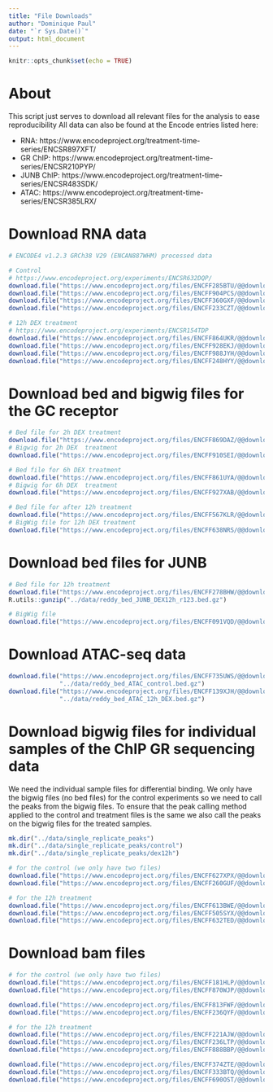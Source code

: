 ```yaml
---
title: "File Downloads"
author: "Dominique Paul"
date: "`r Sys.Date()`"
output: html_document
---
```


```r
knitr::opts_chunk$set(echo = TRUE)
```

# About

This script just serves to download all relevant files for the analysis to ease reproducibility All data can also be found at the Encode entries listed here:

* RNA: https://www.encodeproject.org/treatment-time-series/ENCSR897XFT/
* GR ChIP: https://www.encodeproject.org/treatment-time-series/ENCSR210PYP/
* JUNB ChIP: https://www.encodeproject.org/treatment-time-series/ENCSR483SDK/
* ATAC: https://www.encodeproject.org/treatment-time-series/ENCSR385LRX/

# Download RNA data

```r
# ENCODE4 v1.2.3 GRCh38 V29 (ENCAN887WHM) processed data

# Control
# https://www.encodeproject.org/experiments/ENCSR632DQP/
download.file("https://www.encodeproject.org/files/ENCFF285BTU/@@download/ENCFF285BTU.tsv", "../data/reddy_rna_control_r1.tsv")
download.file("https://www.encodeproject.org/files/ENCFF904PCS/@@download/ENCFF904PCS.tsv", "../data/reddy_rna_control_r2.tsv")
download.file("https://www.encodeproject.org/files/ENCFF360GXF/@@download/ENCFF360GXF.tsv", "../data/reddy_rna_control_r3.tsv")
download.file("https://www.encodeproject.org/files/ENCFF233CZT/@@download/ENCFF233CZT.tsv", "../data/reddy_rna_control_r4.tsv")

# 12h DEX treatment
# https://www.encodeproject.org/experiments/ENCSR154TDP
download.file("https://www.encodeproject.org/files/ENCFF864UKR/@@download/ENCFF864UKR.tsv", "../data/reddy_rna_DEX12h_r1.tsv")
download.file("https://www.encodeproject.org/files/ENCFF928EKJ/@@download/ENCFF928EKJ.tsv", "../data/reddy_rna_DEX12h_r2.tsv")
download.file("https://www.encodeproject.org/files/ENCFF988JYH/@@download/ENCFF988JYH.tsv", "../data/reddy_rna_DEX12h_r3.tsv")
download.file("https://www.encodeproject.org/files/ENCFF248HYY/@@download/ENCFF248HYY.tsv", "../data/reddy_rna_DEX12h_r4.tsv")
```

# Download bed and bigwig files for the GC receptor

```r
# Bed file for 2h DEX treatment
download.file("https://www.encodeproject.org/files/ENCFF869DAZ/@@download/ENCFF869DAZ.bed.gz", "../data/reddy_bed_DEX2h_r123.bed.gz")
# Bigwig for 2h DEX  treatment
download.file("https://www.encodeproject.org/files/ENCFF910SEI/@@download/ENCFF910SEI.bigWig", "../data/reddy_bigwig_DEX2h_r123.bigWig")

# Bed file for 6h DEX treatment
download.file("https://www.encodeproject.org/files/ENCFF861UYA/@@download/ENCFF861UYA.bed.gz", "../data/reddy_bed_DEX6h_r123.bed.gz")
# Bigwig for 6h DEX  treatment
download.file("https://www.encodeproject.org/files/ENCFF927XAB/@@download/ENCFF927XAB.bigWig", "../data/reddy_bigwig_DEX6h_r123.bigWig")

# Bed file for after 12h treatment
download.file("https://www.encodeproject.org/files/ENCFF567KLR/@@download/ENCFF567KLR.bed.gz", "../data/reddy_bed_DEX12h_r123.bed.gz")
# BigWig file for 12h DEX treatment
download.file("https://www.encodeproject.org/files/ENCFF638NRS/@@download/ENCFF638NRS.bigWig", "../data/reddy_bigwig_DEX12h_r123.bigWig")
```

# Download bed files for JUNB

```r
# Bed file for 12h treatment
download.file("https://www.encodeproject.org/files/ENCFF278BHW/@@download/ENCFF278BHW.bed.gz", "../data/reddy_bed_JUNB_DEX12h_r123.bed.gz")
R.utils::gunzip("../data/reddy_bed_JUNB_DEX12h_r123.bed.gz")

# BigWig file
download.file("https://www.encodeproject.org/files/ENCFF091VQD/@@download/ENCFF091VQD.bigWig", "../data/reddy_bigwig_JUNB_DEX12h_r123.bigWig")
```

# Download ATAC-seq data

```r
download.file("https://www.encodeproject.org/files/ENCFF735UWS/@@download/ENCFF735UWS.bed.gz",
              "../data/reddy_bed_ATAC_control.bed.gz")
download.file("https://www.encodeproject.org/files/ENCFF139XJH/@@download/ENCFF139XJH.bed.gz",
              "../data/reddy_bed_ATAC_12h_DEX.bed.gz")
```


# Download bigwig files for individual samples of the ChIP GR sequencing data

We need the individual sample files for differential binding. We only have the bigwig files (no bed files) for the control experiments so we need to call the peaks from the bigwig files. To ensure that the peak calling method applied to the control and treatment files is the same we also call the peaks on the bigwig files for the treated samples.

```r
mk.dir("../data/single_replicate_peaks")
mk.dir("../data/single_replicate_peaks/control")
mk.dir("../data/single_replicate_peaks/dex12h")

# for the control (we only have two files)
download.file("https://www.encodeproject.org/files/ENCFF627XPX/@@download/ENCFF627XPX.bigWig", "../data/single_replicate_peaks/control/Chip_GR_control_s2.bigWig")
download.file("https://www.encodeproject.org/files/ENCFF260GUF/@@download/ENCFF260GUF.bigWig", "../data/single_replicate_peaks/control/Chip_GR_control_s3.bigWig")

# for the 12h treatment
download.file("https://www.encodeproject.org/files/ENCFF613BWE/@@download/ENCFF613BWE.bigWig", "../data/single_replicate_peaks/dex12h/Chip_GR_12hDex_s1.bigWig")
download.file("https://www.encodeproject.org/files/ENCFF505SYX/@@download/ENCFF505SYX.bigWig", "../data/single_replicate_peaks/dex12h/Chip_GR_12hDex_s2.bigWig")
download.file("https://www.encodeproject.org/files/ENCFF632TED/@@download/ENCFF632TED.bigWig", "../data/single_replicate_peaks/dex12h/Chip_GR_12hDex_s3.bigWig")
```

# Download bam files

```r
# for the control (we only have two files)
download.file("https://www.encodeproject.org/files/ENCFF181HLP/@@download/ENCFF181HLP.bam", "../data/single_replicate_peaks/control/Chip_GR_control_s2.bam")
download.file("https://www.encodeproject.org/files/ENCFF870WJP/@@download/ENCFF870WJP.bam", "../data/single_replicate_peaks/control/Chip_GR_control_s3.bam")

download.file("https://www.encodeproject.org/files/ENCFF813FWF/@@download/ENCFF813FWF.bam", "../data/single_replicate_peaks/control/Chip_GR_control_s2_input.bam")
download.file("https://www.encodeproject.org/files/ENCFF236QYF/@@download/ENCFF236QYF.bam", "../data/single_replicate_peaks/control/Chip_GR_control_s3_input.bam")

# for the 12h treatment
download.file("https://www.encodeproject.org/files/ENCFF221AJW/@@download/ENCFF221AJW.bam", "../data/single_replicate_peaks/dex12h/Chip_GR_12hDex_s1.bam")
download.file("https://www.encodeproject.org/files/ENCFF236LTP/@@download/ENCFF236LTP.bam", "../data/single_replicate_peaks/dex12h/Chip_GR_12hDex_s2.bam")
download.file("https://www.encodeproject.org/files/ENCFF888BBP/@@download/ENCFF888BBP.bam", "../data/single_replicate_peaks/dex12h/Chip_GR_12hDex_s3.bam")

download.file("https://www.encodeproject.org/files/ENCFF374ZTE/@@download/ENCFF374ZTE.bam", "../data/single_replicate_peaks/dex12h/Chip_GR_12hDex_s1_input.bam")
download.file("https://www.encodeproject.org/files/ENCFF333BTQ/@@download/ENCFF333BTQ.bam", "../data/single_replicate_peaks/dex12h/Chip_GR_12hDex_s2_input.bam")
download.file("https://www.encodeproject.org/files/ENCFF690OST/@@download/ENCFF690OST.bam", "../data/single_replicate_peaks/dex12h/Chip_GR_12hDex_s3_input.bam")
```